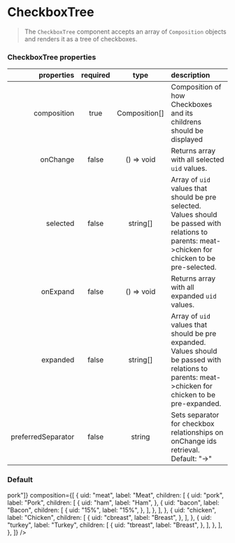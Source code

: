 
<Meta title="Forms/CheckboxTree" component={CheckboxTree} />

# CheckboxTree

> The `CheckboxTree` component accepts an array of `Composition` objects and renders it as a tree of checkboxes.

### CheckboxTree properties

|         properties | required |     type      | description                                                                                                                                         |
| -----------------: | :------: | :-----------: | :-------------------------------------------------------------------------------------------------------------------------------------------------- |
|        composition |   true   | Composition[] | Composition of how Checkboxes and its childrens should be displayed                                                                                 |
|           onChange |  false   |  () => void   | Returns array with all selected `uid` values.                                                                                                       |
|           selected |  false   |   string[]    | Array of `uid` values that should be pre selected. Values should be passed with relations to parents: meat->chicken for chicken to be pre-selected. |
|           onExpand |  false   |  () => void   | Returns array with all expanded `uid` values.                                                                                                       |
|           expanded |  false   |   string[]    | Array of `uid` values that should be pre expanded. Values should be passed with relations to parents: meat->chicken for chicken to be pre-expanded. |
| preferredSeparator |  false   |    string     | Sets separator for checkbox relationships on onChange ids retrieval. Default: "->"                                                                  |

### Default

<Canvas>
  <Story name="simple">
    <CheckboxTree
      expanded={["meat", "meat->pork"]}
      composition={[
        {
          uid: "meat",
          label: "Meat",
          children: [
            {
              uid: "pork",
              label: "Pork",
              children: [
                {
                  uid: "ham",
                  label: "Ham",
                },
                {
                  uid: "bacon",
                  label: "Bacon",
                  children: [
                    {
                      uid: "15%",
                      label: "15%",
                    },
                  ],
                },
              ],
            },
            {
              uid: "chicken",
              label: "Chicken",
              children: [
                {
                  uid: "cbreast",
                  label: "Breast",
                },
              ],
            },
            {
              uid: "turkey",
              label: "Turkey",
              children: [
                {
                  uid: "tbreast",
                  label: "Breast",
                },
              ],
            },
          ],
        },
      ]}
    />
  </Story>
</Canvas>
